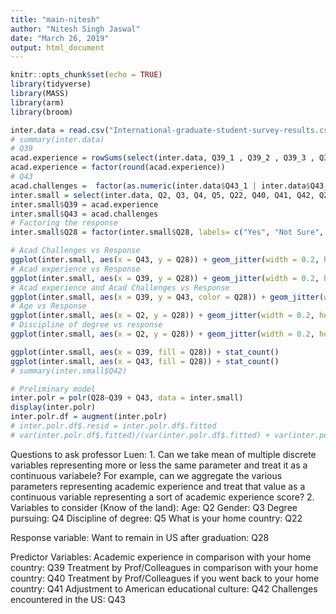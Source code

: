 ```yaml
---
title: "main-nitesh"
author: "Nitesh Singh Jaswal"
date: "March 26, 2019"
output: html_document
---
```


```r
knitr::opts_chunk$set(echo = TRUE)
library(tidyverse)
library(MASS)
library(arm)
library(broom)
```

```r
inter.data = read.csv("International-graduate-student-survey-results.csv")
# summary(inter.data)
# Q39
acad.experience = rowSums(select(inter.data, Q39_1 , Q39_2 , Q39_3 , Q39_4 , Q39_5 , Q39_6 , Q39_7), na.rm = FALSE, dims = 1)/7
acad.experience = factor(round(acad.experience))
# Q43
acad.challenges =  factor(as.numeric(inter.data$Q43_1 | inter.data$Q43_2 |inter.data$Q43_3 |inter.data$Q43_4 |inter.data$Q43_5 |inter.data$Q43_7))
inter.small = select(inter.data, Q2, Q3, Q4, Q5, Q22, Q40, Q41, Q42, Q28)
inter.small$Q39 = acad.experience
inter.small$Q43 = acad.challenges
# Factoring the response
inter.small$Q28 = factor(inter.small$Q28, labels= c("Yes", "Not Sure", "No"))
```

```r
# Acad Challenges vs Response
ggplot(inter.small, aes(x = Q43, y = Q28)) + geom_jitter(width = 0.2, height = 0.2)
# Acad experience vs Response
ggplot(inter.small, aes(x = Q39, y = Q28)) + geom_jitter(width = 0.2, height = 0.2)
# Acad experience and Acad Challenges vs Response
ggplot(inter.small, aes(x = Q39, y = Q43, color = Q28)) + geom_jitter(width = 0.2, height = 0.2)
# Age vs Response
ggplot(inter.small, aes(x = Q2, y = Q28)) + geom_jitter(width = 0.2, height = 0.2)
# Discipline of degree vs response
ggplot(inter.small, aes(x = Q2, y = Q28)) + geom_jitter(width = 0.2, height = 0.2)

ggplot(inter.small, aes(x = Q39, fill = Q28)) + stat_count()
ggplot(inter.small, aes(x = Q43, fill = Q28)) + stat_count()
# summary(inter.small$Q42)
```
```r
# Preliminary model
inter.polr = polr(Q28~Q39 + Q43, data = inter.small)
display(inter.polr)
inter.polr.df = augment(inter.polr)
# inter.polr.df$.resid = inter.polr.df$.fitted
# var(inter.polr.df$.fitted)/(var(inter.polr.df$.fitted) + var(inter.polr.df$.resid))
```

Questions to ask professor Luen:
1. Can we take mean of multiple discrete variables representing more or less the same parameter and treat it as a continuous variabele? For example, can we aggregate the various parameters representing academic experience and treat that value as a continuous variable representing a sort of academic experience score?
2. 
Variables to consider (Know of the land):
Age: Q2
Gender: Q3
Degree pursuing: Q4
Discipline of degree: Q5
What is your home country: Q22

Response variable:
Want to remain in US after graduation: Q28 

Predictor Variables:
Academic experience in comparison with your home country: Q39
Treatment by Prof/Colleagues in comparison with your home country: Q40
Treatment by Prof/Colleagues if you went back to your home country: Q41
Adjustment to American educational culture: Q42
Challenges encountered in the US: Q43





